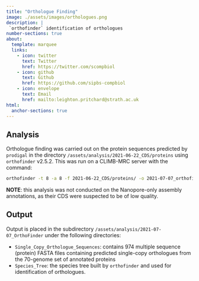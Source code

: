```yaml
---
title: "Orthologue Finding"
image: ./assets/images/orthologues.png
description: |
 `orthofinder` identification of orthologues
number-sections: true
about:
  template: marquee
  links:
    - icon: twitter
      text: Twitter
      href: https://twitter.com/scompbiol
    - icon: github
      text: Github
      href: https://github.com/sipbs-compbiol
    - icon: envelope
      text: Email
      href: mailto:leighton.pritchard@strath.ac.uk
html:
  anchor-sections: true
---
```


## Analysis

Orthologue finding was carried out on the protein sequences predicted by `prodigal` in the directory `/assets/analysis/2021-06-22_CDS/proteins` using `orthofinder` v2.5.2. This was run on a CLIMB-MRC server with the command:

```bash
orthofinder -t 8 -a 8 -f 2021-06-22_CDS/proteins/ -o 2021-07-07_orthofinder
```

**NOTE**: this analysis was not conducted on the Nanopore-only assembly annotations, as their CDS were suspected to be of low quality.

## Output

Output is placed in the subdirectory `/assets/analysis/2021-07-07_OrthoFinder` under the following directories:

- `Single_Copy_Orthologue_Sequences`: contains 974 multiple sequence (protein) FASTA files containing predicted single-copy orthologues from the 70-genome set of annotated proteins
- `Species_Tree`: the species tree built by `orthofinder` and used for identification of orthologues.